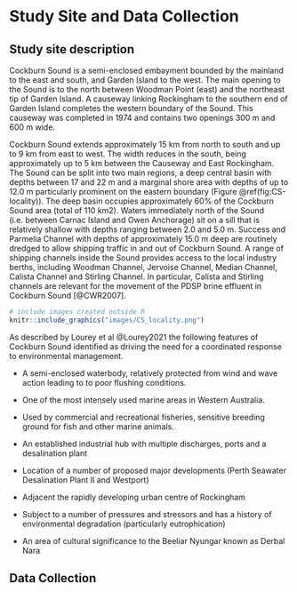 # Study Site and Data Collection

## Study site description

Cockburn Sound is a semi-enclosed embayment bounded by the mainland to the east and south, and Garden Island to the west. The main opening to the Sound is to the north between Woodman Point (east) and the northeast tip of Garden Island. A causeway linking Rockingham to the southern end of Garden Island completes the western boundary of the Sound. This causeway was completed in 1974 and contains two openings 300 m and 600 m wide.

Cockburn Sound extends approximately 15 km from north to south and up to 9 km from east to west. The width reduces in the south, being approximately up to 5 km between the Causeway and East Rockingham. The Sound can be split into two main regions, a deep central basin with depths between 17 and 22 m and a marginal shore area with depths of up to 12.0 m particularly prominent on the eastern boundary (Figure \@ref(fig:CS-locality)). The deep basin occupies approximately 60% of the Cockburn Sound area (total of 110 km2).
Waters immediately north of the Sound (i.e. between Carnac Island and Owen Anchorage) sit on a sill that is relatively shallow with depths ranging between 2.0 and 5.0 m. Success and Parmelia Channel with depths of approximately 15.0 m deep are routinely dredged to allow shipping traffic in and out of Cockburn Sound. A range of shipping channels inside the Sound provides access to the local industry berths, including Woodman Channel, Jervoise Channel, Median Channel, Calista Channel and Stirling Channel. In particular, Calista and Stirling channels are relevant for the movement of the PDSP brine effluent in Cockburn Sound [@CWR2007].


```r
# include images created outside R
knitr::include_graphics("images/CS_locality.png")
```

As described by Lourey et al @Lourey2021 the following features of Cockburn Sound identified as driving the need for a coordinated response to environmental management.

* A semi-enclosed waterbody, relatively protected from wind and wave action leading to to poor flushing conditions.

*	One of the most intensely used marine areas in Western Australia.

*	Used by commercial and recreational fisheries, sensitive breeding ground for fish and other marine animals.

*	An established industrial hub with multiple discharges, ports and a desalination plant

*	Location of a number of proposed major developments (Perth Seawater Desalination Plant II and Westport)

*	Adjacent the rapidly developing urban centre of Rockingham 

*	Subject to a number of pressures and stressors and has a history of environmental degradation (particularly eutrophication)

*	An area of cultural significance to the Beeliar Nyungar known as Derbal Nara


## Data Collection
